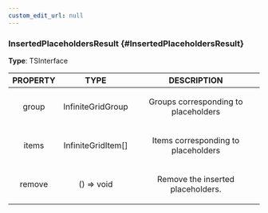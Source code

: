 ```yaml
---
custom_edit_url: null
---
```


### InsertedPlaceholdersResult {#InsertedPlaceholdersResult}

<div className="bulma-tags">

</div>

**Type**: TSInterface

|PROPERTY|TYPE|DESCRIPTION|
|:---:|:---:|:---:|
|group|InfiniteGridGroup|<p>Groups corresponding to placeholders </p>|
|items|InfiniteGridItem[]|<p>Items corresponding to placeholders </p>|
|remove|() =&gt; void|<p>Remove the inserted placeholders. </p>|


